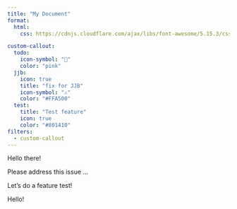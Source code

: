 ```yaml
---
title: "My Document"
format:
  html:
    css: https://cdnjs.cloudflare.com/ajax/libs/font-awesome/5.15.3/css/all.min.css

custom-callout:    
  todo:
    icon-symbol: "📝"
    color: "pink"
  jjb:
    icon: true
    title: "fix for JJB"
    icon-symbol: "⚠️"
    color: "#FFA500"
  test:
    title: "Test feature"
    icon: true
    color: "#801410"
filters:
  - custom-callout
---
```


::: todo
Hello there!
:::

::: jjb
Please address this issue ... 
:::

::: test
Let's do a feature test!
:::

::: {.callout-note}
Hello!
:::
